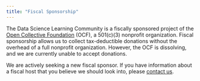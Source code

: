 ```yaml
---
title: "Fiscal Sponsorship"
---
```


The Data Science Learning Community is a fiscally sponsored project of the [Open Collective Foundation](https://opencollective.foundation/) (OCF), a 501(c)(3) nonprofit organization.
Fiscal sponsorship allows us to collect tax-deductible donations without the overhead of a full nonprofit organization.
However, the OCF is dissolving, and we are currently unable to accept donations.

We are actively seeking a new fiscal sponsor. If you have information about a fiscal host that you believe we should look into, please [contact us](mailto:rfordatasci@gmail.com).
